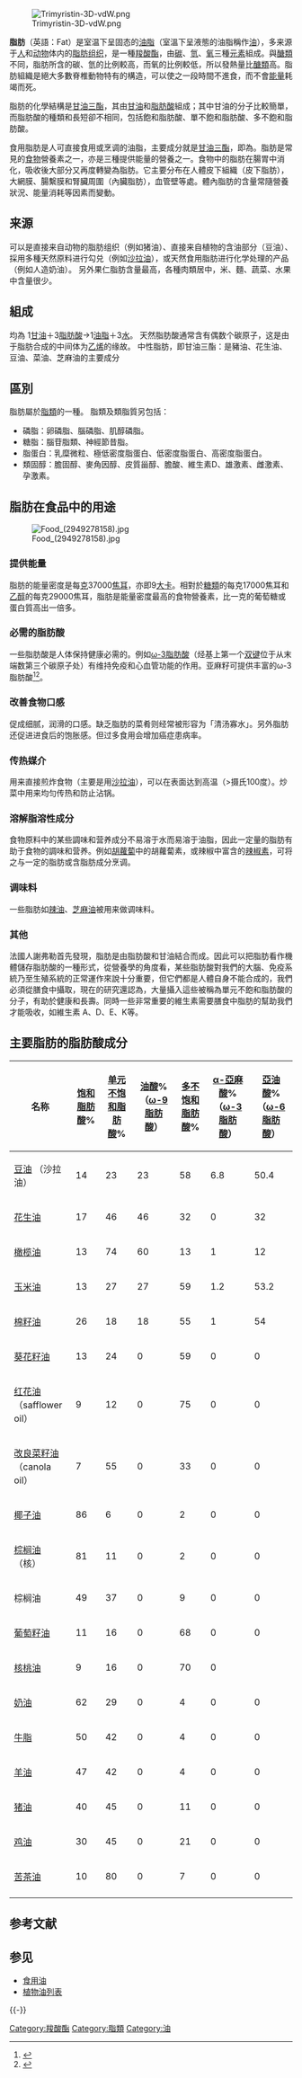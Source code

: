 {{Refimprove|time=2020-12-04T04:26:49+00:00}}
{{Fats}}
[[File:Trimyristin-3D-vdW.png|right]]

{{Distinguish|脂类}}
{{About|脂肪|人體的脂肪|脂肪組織}}

'''脂肪'''（英語：Fat）是室温下呈固态的[[油脂|油脂]]（室溫下呈液態的油脂稱作[[油|油]]），多来源于[[人|人]]和[[动物|动物]]体内的[[脂肪组织|脂肪组织]]，是一種[[羧酸酯|羧酸酯]]，由[[碳|碳]]、[[氫|氫]]、[[氧|氧]]三種[[元素|元素]]組成。與[[醣類|醣類]]不同，脂肪所含的碳、氫的比例較高，而氧的比例較低，所以發熱量比[[醣類|醣類]]高。脂肪組織是絕大多數脊椎動物特有的構造，可以使之一段時間不進食，而不會[[能量|能量]]耗竭而死。

脂肪的化學結構是[[甘油三酯|甘油三酯]]，其由[[甘油|甘油]]和[[脂肪酸|脂肪酸]]組成；其中甘油的分子比較簡單，而脂肪酸的種類和長短卻不相同，包括飽和脂肪酸、單不飽和脂肪酸、多不飽和脂肪酸。

食用脂肪是人可直接食用或烹调的油脂，主要成分就是[[甘油三酯|甘油三酯]]，即為{{le|中性脂肪|Neutral fat}}。脂肪是常見的[[食物|食物]]營養素之一，亦是三種提供能量的營養之一。食物中的脂肪在腸胃中消化，吸收後大部分又再度轉變為脂肪。它主要分布在人體皮下組織（皮下脂肪），大網膜、腸繫膜和腎臟周圍（內臟脂肪），血管壁等處。體內脂肪的含量常隨營養狀況、能量消耗等因素而變動。

==来源==
可以是直接来自动物的脂肪组织（例如猪油）、直接来自植物的含油部分（豆油）、採用多種天然原料进行勾兑（例如[[沙拉油|沙拉油]]），或天然食用脂肪进行化学处理的产品（例如人造奶油）。
另外果仁脂肪含量最高，各種肉類居中，米、麵、蔬菜、水果中含量很少。

==組成==
均為 1[[甘油|甘油]]＋3[[脂肪酸|脂肪酸]]→1[[油脂|油脂]]＋3[[水|水]]。
天然脂肪酸通常含有偶数个碳原子，这是由于脂肪合成的中间体为[[乙烯|乙烯]]的缘故。
中性脂肪，即甘油三酯：是豬油、花生油、豆油、菜油、芝麻油的主要成分

==區別==
脂肪屬於[[脂類|脂類]]的一種。
脂類及類脂質另包括：
*磷脂：卵磷脂、腦磷脂、肌醇磷脂。
*糖脂：腦苷脂類、神經節昔脂。
*脂蛋白：乳糜微粒、極低密度脂蛋白、低密度脂蛋白、高密度脂蛋白。
*類固醇：膽固醇、麥角因醇、皮質甾醇、膽酸、維生素D、雄激素、雌激素、孕激素。

==脂肪在食品中的用途==
[[File:Food_(2949278158).jpg|thumb]]
===提供能量===
脂肪的能量密度是每[[克|克]]37000[[焦耳|焦耳]]，亦即9[[大卡|大卡]]。相對於[[糖類|糖類]]的每克17000焦耳和[[乙醇|乙醇]]的每克29000焦耳，脂肪是能量密度最高的食物營養素，比一克的葡萄糖或蛋白質高出一倍多。

===必需的脂肪酸===
一些脂肪酸是人体保持健康必需的。例如[[ω-3脂肪酸|ω-3脂肪酸]]（烃基上第一个[[双键|双键]]位于从末端数第三个碳原子处）有维持免疫和心血管功能的作用。亚麻籽可提供丰富的ω-3脂肪酸<ref>{{Cite web|url=https://webmd.cn/2019/05/healthy-fats-for-keto-1/|title=健康脂肪是什么，不饱和脂肪，健康高脂肪食物（一）|accessdate=2019-05-22|work=WebMD|language=zh-CN|archive-date=2021-05-02|archive-url=https://web.archive.org/web/20210502204322/https://webmd.cn/2019/05/healthy-fats-for-keto-1/|dead-url=no}}</ref><ref>{{Cite web|url=https://webmd.cn/2019/05/healthy-fats-for-keto-2/|title=健康脂肪是什么，不饱和脂肪，健康高脂肪食物（二）|accessdate=2019-05-22|work=WebMD|language=zh-CN|archive-date=2022-03-16|archive-url=https://web.archive.org/web/20220316085425/https://webmd.cn/2019/05/healthy-fats-for-keto-2/|dead-url=no}}</ref>。

===改善食物口感===
促成细腻，润滑的口感。缺乏脂肪的菜肴则经常被形容为「清汤寡水」。另外脂肪还促进进食后的饱胀感。但过多食用会增加癌症患病率。

===传热媒介===
用来直接煎炸食物（主要是用[[沙拉油|沙拉油]]），可以在表面达到高温（>摄氏100度）。炒菜中用来均匀传热和防止沾锅。

===溶解脂溶性成分===
食物原料中的某些調味和营养成分不易溶于水而易溶于油脂，因此一定量的脂肪有助于食物的調味和营养。例如[[胡蘿蔔|胡蘿蔔]]中的胡蘿蔔素，或辣椒中富含的[[辣椒素|辣椒素]]，可将之与一定的脂肪或含脂肪成分烹调。

===调味料===
一些脂肪如[[辣油|辣油]]、[[芝麻油|芝麻油]]被用来做调味料。

===其他===
法國人謝弗勒首先發現，脂肪是由脂肪酸和甘油結合而成。因此可以把脂肪看作機體儲存脂肪酸的一種形式，從營養學的角度看，某些脂肪酸對我們的大腦、免疫系統乃至生殖系統的正常運作來說十分重要，但它們都是人體自身不能合成的，我們必須從膳食中攝取，現在的研究還認為，大量攝入這些被稱為單元不飽和脂肪酸的分子，有助於健康和長壽。同時一些非常重要的維生素需要膳食中脂肪的幫助我們才能吸收，如維生素 A、D、E、K等。

==主要脂肪的脂肪酸成分==
{| class="wikitable sortable"  
! 名称
! [[饱和脂肪酸|饱和脂肪酸]]%
! [[单元不饱和脂肪酸|单元不饱和脂肪酸]]%
! [[油酸|油酸]]%
（[[ω-9_脂肪酸|ω-9 脂肪酸]]）
! [[多不饱和脂肪酸|多不饱和脂肪酸]]%
! [[α-亞麻酸|α-亞麻酸]]%
（[[ω-3_脂肪酸|ω-3 脂肪酸]]）
! [[亞油酸|亞油酸]]%
（[[ω-6_脂肪酸|ω-6 脂肪酸]]）
|-
| [[豆油|豆油]]
（沙拉油）
| 14
| 23
| 23
| 58
| 6.8
| 50.4
|-
| [[花生油|花生油]]
| 17
| 46
| 46
| 32
| 0
| 32
|-
| [[橄榄油|橄榄油]]
| 13
| 74
| 60
| 13
| 1
| 12
|-
| [[玉米油|玉米油]]
| 13
| 27
| 27
| 59
| 1.2
| 53.2
|-
| [[棉籽油|棉籽油]]
| 26
| 18
| 18
| 55
| 1
| 54
|-
| [[葵花籽油|葵花籽油]]
| 13
| 24
|0
| 59
|0
|0
|-
| [[红花油|红花油]]
（safflower oil）
| 9
| 12
|0
| 75
|0
|0
|-
| [[菜籽油|改良菜籽油]]
（canola oil）
| 7
| 55
|0
| 33
|0
|0
|-
| [[椰子油|椰子油]]
| 86
| 6
|0
| 2
|0
|0
|-
| [[棕榈油|棕榈油]]（核）
| 81
| 11
|0
| 2
|0
|0
|-
| 棕榈油 
| 49
| 37
|0
| 9
|0
|0
|-
| [[葡萄籽油|葡萄籽油]]
| 11
| 16
|0
| 68
|0
|0
|-
| [[核桃油|核桃油]]
| 9
| 16
|0
|70
|0
|-
| [[鮮奶油|奶油]]
| 62
| 29
|0
| 4
|0
|0
|-
| [[牛脂|牛脂]]
| 50
| 42
|0
| 4
|0
|0
|-
| [[羊油|羊油]]
| 47
| 42
|0
| 4
|0
|0
|-
| [[猪油|猪油]]
| 40
| 45
|0
| 11
|0
|0
|-
| [[鸡油|鸡油]]
| 30
| 45
|0
| 21
|0
|0
|-
| [[苦茶油|苦茶油]]
| 10
| 80
|0
| 7
|0
|0
|-
|}

== 参考文献 ==
{{Reflist}}

== 参见 ==
{{Portal box|饮食|生物学||化学}}
* [[食用油|食用油]]
* [[植物油列表|植物油列表]]

{{-}}
{{Fats and oils}}

{{Authority control}}

[[Category:羧酸酯|Category:羧酸酯]]
[[Category:脂類|Category:脂類]]
[[Category:油|Category:油]]